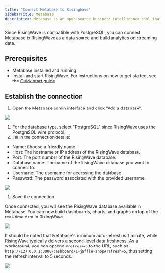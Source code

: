 ```yaml
---
title: "Connect Metabase to RisingWave"
sidebarTitle: Metabase
description: Metabase is an open-source business intelligence tool that lets you visualize and share data insights. It provides an easy way to create charts, dashboards, and metrics on top of databases.
---
```


Since RisingWave is compatible with PostgreSQL, you can connect Metabase to RisingWave as a data source and build analytics on streaming data.

## Prerequisites

* Metabase installed and running.
* Install and start RisingWave. For instructions on how to get started, see the [Quick start guide](/docs/current/get-started/).

## Establish the connection

1. Open the Metabase admin interface and click "Add a database".

<Frame>
  <img src="/images/add-a-database-42c2ac135ca8679c2e3a6b7471d9894d.png"/>
</Frame>

1. For the database type, select "PostgreSQL" since RisingWave uses the PostgreSQL wire protocol.
2. Fill in the connection details:
* Name: Choose a friendly name.
* Host: The hostname or IP address of the RisingWave database.
* Port: The port number of the RisingWave database.
* Database name: The name of the RisingWave database you want to connect to.
* Username: The username for accessing the database.
* Password: The password associated with the provided username.
<Frame>
  <img src="/images/connection-details-b87814daa63a6e5f796aa410bfa6d0e8.png"/>
</Frame>

1. Save the connection.

Once connected, you will see the RisingWave database available in Metabase. You can now build dashboards, charts, and graphs on top of the real-time data in RisingWave.
<Frame>
  <img src="/images/save-the-connection-f434bc44c3b6d9237dc42d91b50fd524.png"/>
</Frame>

It should be noted that Metabase's minimum auto-refresh is 1 minute, while RisingWave typically delivers a second-level data freshness. As a workaround, you can append `#refresh=5` to the URL, such as `http://127.0.0.1:3000/dashboard/1-jaffle-shop#refresh=5`, thus setting the refresh interval to 5 seconds.
<Frame>
  <img src="/images/auto-refresh-c883490726fc63337b105f68f48cc3f6.png"/>
</Frame>

